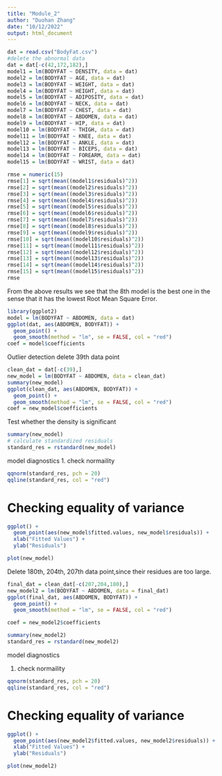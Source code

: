 ```yaml
---
title: "Module_2"
author: "Duohan Zhang"
date: "10/12/2022"
output: html_document
---
```


```r
dat = read.csv("BodyFat.csv")
#delete the abnormal data
dat = dat[-c(42,172,182),]
model1 = lm(BODYFAT ~ DENSITY, data = dat)
model2 = lm(BODYFAT ~ AGE, data = dat)
model3 = lm(BODYFAT ~ WEIGHT, data = dat)
model4 = lm(BODYFAT ~ HEIGHT, data = dat)
model5 = lm(BODYFAT ~ ADIPOSITY, data = dat)
model6 = lm(BODYFAT ~ NECK, data = dat)
model7 = lm(BODYFAT ~ CHEST, data = dat)
model8 = lm(BODYFAT ~ ABDOMEN, data = dat)
model9 = lm(BODYFAT ~ HIP, data = dat)
model10 = lm(BODYFAT ~ THIGH, data = dat)
model11 = lm(BODYFAT ~ KNEE, data = dat)
model12 = lm(BODYFAT ~ ANKLE, data = dat)
model13 = lm(BODYFAT ~ BICEPS, data = dat)
model14 = lm(BODYFAT ~ FOREARM, data = dat)
model15 = lm(BODYFAT ~ WRIST, data = dat)
```

```r
rmse = numeric(15)
rmse[1] = sqrt(mean((model1$residuals)^2))
rmse[2] = sqrt(mean((model2$residuals)^2))
rmse[3] = sqrt(mean((model3$residuals)^2))
rmse[4] = sqrt(mean((model4$residuals)^2))
rmse[5] = sqrt(mean((model5$residuals)^2))
rmse[6] = sqrt(mean((model6$residuals)^2))
rmse[7] = sqrt(mean((model7$residuals)^2))
rmse[8] = sqrt(mean((model8$residuals)^2))
rmse[9] = sqrt(mean((model9$residuals)^2))
rmse[10] = sqrt(mean((model10$residuals)^2))
rmse[11] = sqrt(mean((model11$residuals)^2))
rmse[12] = sqrt(mean((model12$residuals)^2))
rmse[13] = sqrt(mean((model13$residuals)^2))
rmse[14] = sqrt(mean((model14$residuals)^2))
rmse[15] = sqrt(mean((model15$residuals)^2))
rmse
```

From the above results we see that the 8th model is the best one in the sense that it has the lowest Root Mean Square Error.


```r
library(ggplot2)
model = lm(BODYFAT ~ ABDOMEN, data = dat)
ggplot(dat, aes(ABDOMEN, BODYFAT)) +
  geom_point() +
  geom_smooth(method = "lm", se = FALSE, col = "red")
coef = model$coefficients
```

Outlier detection
delete 39th data point
```r
clean_dat = dat[-c(39),]
new_model = lm(BODYFAT ~ ABDOMEN, data = clean_dat)
summary(new_model)
ggplot(clean_dat, aes(ABDOMEN, BODYFAT)) +
  geom_point() +
  geom_smooth(method = "lm", se = FALSE, col = "red")
coef = new_model$coefficients
```

Test whether the density is significant
```r
summary(new_model)
# calculate standardized residuals
standard_res = rstandard(new_model)
```

model diagnostics
1. check normaility
```r
qqnorm(standard_res, pch = 20)
qqline(standard_res, col = "red")
```

# Checking equality of variance
```r
ggplot() +
  geom_point(aes(new_model$fitted.values, new_model$residuals)) +
  xlab("Fitted Values") + 
  ylab("Residuals")

```

```r
plot(new_model)
```

Delete 180th, 204th, 207th data point,since their residues are too large.

```r
final_dat = clean_dat[-c(207,204,180),]
new_model2 = lm(BODYFAT ~ ABDOMEN, data = final_dat)
ggplot(final_dat, aes(ABDOMEN, BODYFAT)) +
  geom_point() +
  geom_smooth(method = "lm", se = FALSE, col = "red")

coef = new_model2$coefficients
```

```r
summary(new_model2)
standard_res = rstandard(new_model2)
```

model diagnostics

1. check normaility
```r
qqnorm(standard_res, pch = 20)
qqline(standard_res, col = "red")
```

# Checking equality of variance
```r
ggplot() +
  geom_point(aes(new_model2$fitted.values, new_model2$residuals)) +
  xlab("Fitted Values") + 
  ylab("Residuals")

```

```r
plot(new_model2)
```
